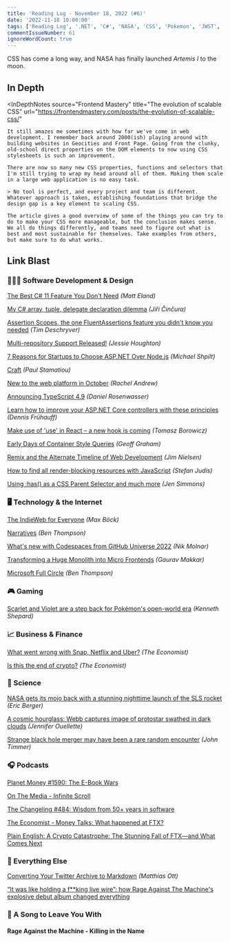 ```yaml
---
title: 'Reading Log - November 18, 2022 (#6)'
date: '2022-11-18 10:00:00'
tags: ['Reading Log', '.NET', 'C#', 'NASA', 'CSS', 'Pokemon', 'JWST', 'Crypto']
commentIssueNumber: 61
ignoreWordCount: true
---
```


CSS has come a long way, and NASA has finally launched *Artemis I* to the moon.

## In Depth

<InDepthNotes
    source="Frontend Mastery"
    title="The evolution of scalable CSS"
    url="https://frontendmastery.com/posts/the-evolution-of-scalable-css/"
>
    It still amazes me sometimes with how far we've come in web development. I remember back around 2000(ish) playing around with building websites in Geocities and Front Page. Going from the clunky, old-school direct properties on the DOM elements to now using CSS stylesheets is such an improvement.

    There are now so many new CSS properties, functions and selectors that I'm still trying to wrap my head around all of them. Making them scale in a large web application is no easy task.

    > No tool is perfect, and every project and team is different. Whatever approach is taken, establishing foundations that bridge the design gap is a key element to scaling CSS.

    The article gives a good overview of some of the things you can try to do to make your CSS more manageable, but the conclusion makes sense. We all do things differently, and teams need to figure out what is best and most sustainable for themselves. Take examples from others, but make sure to do what works.
</InDepthNotes>

## Link Blast

### 👨🏼‍💻 Software Development & Design

[The Best C# 11 Feature You Don't Need](https://newdevsguide.com/2022/11/13/the-best-csharp-11-feature/) *(Matt Eland)*

[My C# array, tuple, delegate declaration dilemma](https://www.tabsoverspaces.com/233907-my-csharp-array-tuple-delegate-declaration-dilemma) *(Jiří Činčura)*

[Assertion Scopes, the one FluentAssertions feature you didn't know you needed](https://timdeschryver.dev/blog/assertion-scopes-the-one-fluentassertions-feature-you-didnt-know-you-needed) *(Tim Deschryver)*

[Multi-repository Support Released!](https://devblogs.microsoft.com/visualstudio/multi-repository-support-released/) *(Jessie Houghton)*

[7 Reasons for Startups to Choose ASP.NET Over Node.js](https://michaelscodingspot.com/asp-net-over-node-js/) *(Michael Shpilt)*

[Craft](https://paulstamatiou.com/craft/) *(Paul Stamatiou)*

[New to the web platform in October](https://web.dev/web-platform-10-2022/) *(Rachel Andrew)*

[Announcing TypeScript 4.9](https://devblogs.microsoft.com/typescript/announcing-typescript-4-9/) *(Daniel Rosenwasser)*

[Learn how to improve your ASP.NET Core controllers with these principles](https://dateo-software.de/blog/improve-your-asp-net-core-controllers) *(Dennis Frühauff)*

[Make use of 'use' in React – a new hook is coming](https://vived.io/new-hook-is-coming-to-react-frontend-weekly-vol-109/) *(Tomasz Borowicz)*

[Early Days of Container Style Queries](https://css-tricks.com/early-days-of-container-style-queries) *(Geoff Graham)*

[Remix and the Alternate Timeline of Web Development](https://blog.jim-nielsen.com/2022/remix-alternate-timeline-of-web-dev/) *(Jim Nielsen)*

[How to find all render-blocking resources with JavaScript](https://www.stefanjudis.com/blog/how-to-find-all-render-blocking-resources-with-javascript/) *(Stefan Judis)*

[Using :has() as a CSS Parent Selector and much more](https://webkit.org/blog/13096/css-has-pseudo-class/) *(Jen Simmons)*

### 🖥 Technology & the Internet

[The IndieWeb for Everyone](https://mxb.dev/blog/the-indieweb-for-everyone/) *(Max Böck)*

[Narratives](https://stratechery.com/2022/narratives/) *(Ben Thompson)*

[What's new with Codespaces from GitHub Universe 2022](https://github.blog/2022-11-10-whats-new-with-codespaces-from-github-universe-2022/) *(Nik Molnar)*

[Transforming a Huge Monolith into Micro Frontends](https://blog.developer.adobe.com/transforming-a-huge-monolith-to-micro-frontends-5fdd4179c44f) *(Gaurav Makkar)*

[Microsoft Full Circle](https://stratechery.com/2022/microsoft-full-circle/) *(Ben Thompson)*

### 🎮 Gaming

[Scarlet and Violet are a step back for Pokémon's open-world era](https://www.polygon.com/reviews/23462736/pokemon-scarlet-and-violet-review-release-date-nintendo-switch) *(Kenneth Shepard)*

### 📈 Business & Finance

[What went wrong with Snap, Netflix and Uber?](https://www.economist.com/business/2022/10/31/what-went-wrong-with-snap-netflix-and-uber) *(The Economist)*

[Is this the end of crypto?](https://www.economist.com/leaders/2022/11/17/is-this-the-end-of-crypto) *(The Economist)*

### 🔬 Science

[NASA gets its mojo back with a stunning nighttime launch of the SLS rocket](https://arstechnica.com/science/2022/11/nasa-gets-its-mojo-back-with-a-stunning-nighttime-launch-of-the-sls-rocket/) *(Eric Berger)*

[A cosmic hourglass: Webb captures image of protostar swathed in dark clouds](https://arstechnica.com/science/2022/11/a-cosmic-hourglass-webb-captures-image-of-protostar-swathed-in-dark-clouds/) *(Jennifer Ouellette)*

[Strange black hole merger may have been a rare random encounter](https://arstechnica.com/science/2022/11/strange-black-hole-merger-may-have-been-a-rare-random-encounter/) *(John Timmer)*

### 🎧 Podcasts

[Planet Money #1590: The E-Book Wars](https://www.npr.org/2022/11/09/1135639385/libraries-publishers-ebooks-e-books-macmillan-protest-amazon-bezos)

[On The Media - Infinite Scroll](https://www.wnycstudios.org/podcasts/otm/episodes/on-the-media-infinite-scroll)

[The Changeling #484: Wisdom from 50+ years in software](https://changelog.com/podcast/484)

[The Economist - Money Talks: What happened at FTX?](https://www.economist.com/cryptopod)

[Plain English: A Crypto Catastrophe: The Stunning Fall of FTX—and What Comes Next](https://www.theringer.com/2022/11/15/23461279/crypto-crash-ftx-sam-bankman-fried)

### 🎒 Everything Else

[Converting Your Twitter Archive to Markdown](https://matthiasott.com/notes/converting-your-twitter-archive-to-markdown) *(Matthias Ott)*

[“It was like holding a f\*\*king live wire”: how Rage Against The Machine's explosive debut album changed everything](https://www.loudersound.com/features/rage-against-the-machine-debut-album-story)

### 🎵 A Song to Leave You With

#### Rage Against the Machine - Killing in the Name

<YouTubeEmbed
    id="bWXazVhlyxQ"
    title="Rage Against the Machine - Killing in the Name"
/>